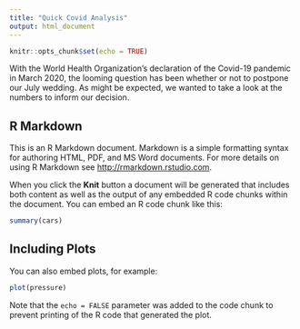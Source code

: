```yaml
---
title: "Quick Covid Analysis"
output: html_document
---
```


```r
knitr::opts_chunk$set(echo = TRUE)
```

With the World Health Organization's declaration of the Covid-19 pandemic in March 2020, the looming question has been whether or not to postpone our July wedding. As might be expected, we wanted to take a look at the numbers to inform our decision. 

## R Markdown

This is an R Markdown document. Markdown is a simple formatting syntax for authoring HTML, PDF, and MS Word documents. For more details on using R Markdown see <http://rmarkdown.rstudio.com>.

When you click the **Knit** button a document will be generated that includes both content as well as the output of any embedded R code chunks within the document. You can embed an R code chunk like this:

```r
summary(cars)
```

## Including Plots

You can also embed plots, for example:

```r
plot(pressure)
```

Note that the `echo = FALSE` parameter was added to the code chunk to prevent printing of the R code that generated the plot.
